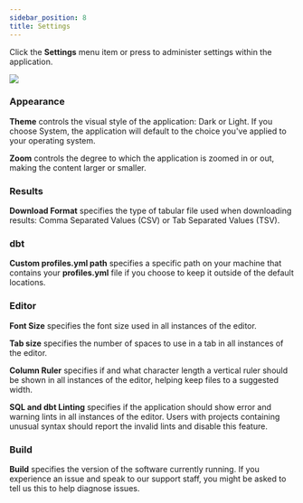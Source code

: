 ```yaml
---
sidebar_position: 8
title: Settings
---
```


Click the **Settings** menu item or press <Keybinding mac="⌘ ," winux="ctrl+," /> to administer settings within the application.

<img src="/product/settings.png"></img>

### Appearance
**Theme** controls the visual style of the application: Dark or Light. If you choose System, the application will default to the choice you've applied to your operating system.

**Zoom** controls the degree to which the application is zoomed in or out, making the content larger or smaller.

### Results
**Download Format** specifies the type of tabular file used when downloading results: Comma Separated Values (CSV) or Tab Separated Values (TSV). 

### dbt
**Custom profiles.yml path** specifies a specific path on your machine that contains your **profiles.yml** file if you choose to keep it outside of the default locations.

### Editor
**Font Size** specifies the font size used in all instances of the editor.

**Tab size** specifies the number of spaces to use in a tab in all instances of the editor.

**Column Ruler** specifies if and what character length a vertical ruler should be shown in all instances of the editor, helping keep files to a suggested width.

**SQL and dbt Linting** specifies if the application should show error and warning lints in all instances of the editor. Users with projects containing unusual syntax should report the invalid lints and disable this feature.

### Build
**Build** specifies the version of the software currently running. If you experience an issue and speak to our support staff, you might be asked to tell us this to help diagnose issues.

